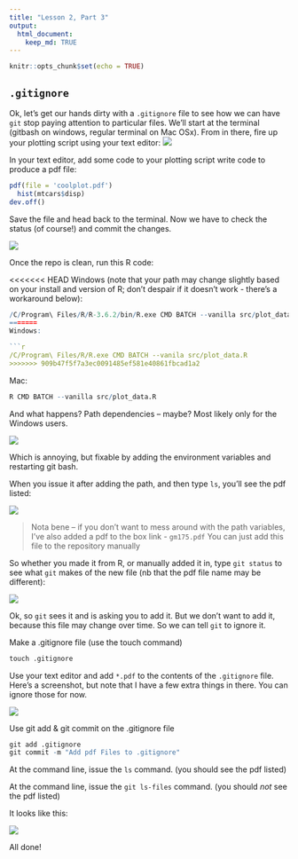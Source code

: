 ```yaml
---
title: "Lesson 2, Part 3"
output: 
  html_document:
    keep_md: TRUE
---
```


```r
knitr::opts_chunk$set(echo = TRUE)
```


## ```.gitignore```
Ok, let's get our hands dirty with a ```.gitignore``` file to see how we can have ```git``` stop paying attention to particular files. 
We'll start at the terminal (gitbash on windows, regular terminal on Mac OSx). From in there, fire up your plotting script using your text editor:
![](images/fire_sublime.png)

In your text editor, add some code to your plotting script write code to produce a pdf file:

```r
pdf(file = 'coolplot.pdf')
  hist(mtcars$disp)
dev.off()
```

Save the file and head back to the terminal. Now we have to check the status (of course!) and commit the changes.

![](images/add_hist.png)

Once the repo is clean, run this R code:

<<<<<<< HEAD
Windows (note that your path may change slightly based on your install and version of R; don't despair if it doesn't work - there's a workaround below):

```r
/C/Program\ Files/R/R-3.6.2/bin/R.exe CMD BATCH --vanilla src/plot_data.R
=======
Windows:

```r
/C/Program\ Files/R/R.exe CMD BATCH --vanila src/plot_data.R
>>>>>>> 909b47f5f7a3ec0091485ef581e40861fbcad1a2
```

Mac:
```r
R CMD BATCH --vanilla src/plot_data.R
```

And what happens? Path dependencies -- maybe? Most likely only for the Windows users.

![](images/path_depend.png)
  
Which is annoying, but fixable by adding the environment variables and restarting git bash. 

When you issue it after adding the path, and then type ```ls```, you'll see the pdf listed:

![](images/cool_plot.png)


> Nota bene -- if you don't want to mess around with the path variables, I've also added a pdf to the box link - ```gm175.pdf``` You can just add this file to the repository manually

So whether you made it from R, or manually added it in, type ```git status``` to see what ```git``` makes of the new file (nb that the pdf file name may be different):

![](images/plot_git_status.png)

Ok, so ```git``` sees it and is asking you to add it. But we don't want to add it, because this file may change over time. So we can tell ```git``` to ignore it. 

Make a .gitignore file (use the touch command)

```r
touch .gitignore
```

Use your text editor and add ```*.pdf``` to the contents of the ```.gitignore``` file. Here's a screenshot, but note that I have a few extra things in there. You can ignore those for now.

![](images/gitignore.png)

Use git add & git commit on the .gitignore file

```r
git add .gitignore
git commit -m "Add pdf Files to .gitignore"
```

At the command line, issue the ```ls``` command. (you should see the pdf listed)

At the command line, issue the ```git ls-files``` command. (you should _not_ see the pdf listed)

It looks like this:

![](images/ignore_ls.png)


All done!